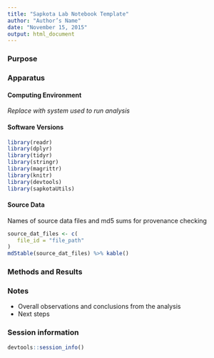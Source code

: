 ```yaml
---
title: "Sapkota Lab Notebook Template"
author: "Author’s Name"
date: "November 15, 2015"
output: html_document
---
```

<!-- Fill in title, author, and date above -->

<!-- Resources for creating Rmarkdown documents
    https://www.rstudio.com/wp-content/uploads/2015/02/rmarkdown-cheatsheet.pdf
    https://www.rstudio.com/wp-content/uploads/2015/03/rmarkdown-reference.pdf
-->

### Purpose
<!-- Reason for performing the analysis -->

### Apparatus
#### Computing Environment 
<!-- System used to run analysis -->
_Replace with system used to run analysis_

#### Software Versions
```r
library(readr)
library(dplyr)
library(tidyr)
library(stringr)
library(magrittr)
library(knitr)
library(devtools)
library(sapkotaUtils)
```


#### Source Data
Names of source data files and md5 sums for provenance checking

<!-- Name of input data files 
     Make sure to use full file path names for md5 sums
-->
```r
source_dat_files <- c(
   file_id = "file_path"
)
md5table(source_dat_files) %>% kable()
```


### Methods and Results
<!-- Overview of steps used in analysis.  
* Analysis pipeline and results.
* For each step in the analysis
    * summary of software used
    * objective
    * observations
    * notes
-->



### Notes
* Overall observations and conclusions from the analysis
* Next steps

### Session information
```r
devtools::session_info()
```

